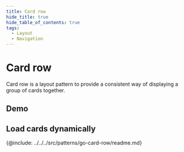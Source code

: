 ```yaml
---
title: Card row
hide_title: true
hide_table_of_contents: true
tags:
  - Layout
  - Navigation
---
```



# Card row

<!-- Description -->

Card row is a layout pattern to provide a consistent way of displaying a group of cards together.

## Demo

<Demo code={demoSource} />

## Load cards dynamically

<Demo code={demoSourceDynamic} />

<!-- API -->

{@include: ../../../src/patterns/go-card-row/readme.md}
